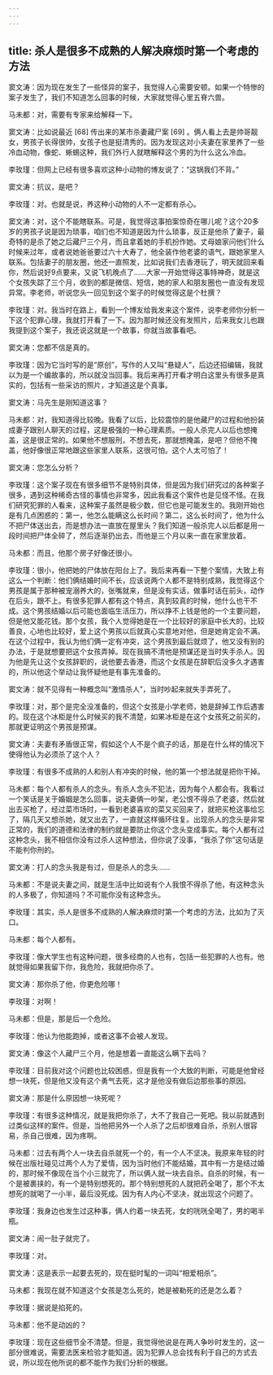 ```yaml
---
---
---
```

title: 杀人是很多不成熟的人解决麻烦时第一个考虑的方法
---




窦文涛：因为现在发生了一些怪异的案子，我觉得人心需要安顿。如果一个特惨的案子发生了，我们不知道怎么回事的时候，大家就觉得心里五脊六兽。

马未都：对，需要有专家来给解释一下。

窦文涛：比如说最近 [68] 传出来的某市杀妻藏尸案 [69] 。俩人看上去是帅哥靓女，男孩子长得很帅，女孩子也是挺清秀的。因为发现这对小夫妻在家里养了一些冷血动物，像蛇、蜥蜴这种，我们外行人就瞎解释这个男的为什么这么冷血。

李玫瑾：但网上已经有很多喜欢这种小动物的博友说了：“这锅我们不背。”

窦文涛：抗议，是吧？

李玫瑾：对。也就是说，养这种小动物的人不一定都有杀心。

窦文涛：对，这个不能瞎联系。可是，我觉得这事拍案惊奇在哪儿呢？这个20多岁的男孩子说是因为琐事，咱们也不知道是因为什么琐事，反正是他杀了妻子，最奇特的是杀了她之后藏尸三个月，而且拿着她的手机扮作她。丈母娘家问他们什么时候来过年，或者说她爸爸要过六十大寿了，他全装作他老婆的语气，跟她家里人联系。包括妻子的朋友圈，他还一直照发，比如说我们去香港玩了，明天就回来看你，然后说好9点要来，又说飞机晚点了……大家一开始觉得这事特神奇，就是这个女孩失踪了三个月，收到的都是微信、短信，她的家人和朋友圈也一直没有发现异常。李老师，听说您头一回见到这个案子的时候觉得这是个杜撰？

李玫瑾：对。我当时在路上，看到一个博友给我发来这个案件，说李老师你分析一下这个犯罪心理，我就打开看了一下。因为那时候还没有发照片，后来我女儿也跟我提到这个案子，我还说这就是一个故事，你就当故事看吧。

窦文涛：您都不信是真的。

李玫瑾：因为它当时写的是“原创”，写作的人又叫“悬疑人”，后边还招编辑，我就以为是一个编故事的，所以就没当回事。我后来再打开看才明白这里头有很多是真实的，包括有一些采访的照片，才知道这是个真事。

窦文涛：马先生是刚知道这事？

马未都：对，我知道得比较晚。我看了以后，比较震惊的是他藏尸的过程和他扮装成妻子跟别人聊天的过程，这是极强的一种心理素质。一般人杀完人以后也想掩盖，这是很正常的。如果他不想服刑，不想去死，那就想掩盖，是吧？但他不掩盖，他好像很正常地跟这些家里人联系，这很可怕。这个人太可怕了！

窦文涛：您怎么分析？

李玫瑾：这个案子现在有很多细节不是特别具体，但是因为我们研究过的各种案子很多，遇到这种稀奇古怪的事情也非常多，因此我看这个案件也是见怪不怪。在我们研究犯罪的人看来，这种案子虽然是极少数，但它也是可能发生的。我刚开始也是有几点困惑的：第一，他怎么能瞒这么长时间？第二，这么长时间了，他为什么不把尸体送出去，而是想办法一直放在屋里头？我们知道一般杀完人以后都是用一段时间把尸体全碎了，然后逐渐扔出去，而他是三个月以来一直在家里放着。

马未都：而且，他那个房子好像还很小。

李玫瑾：很小，他把她的尸体放在阳台上了。我后来再看一下整个案情，大致上有这么一个判断：他们俩结婚时间不长，应该说两个人都不是特别成熟，我觉得这个男孩是属于那种被宠溺养大的，张嘴就来，但是没有实话，做事时话在前头，动作在后头，跟不上。有很多犯罪人都有这个特点，真到较真的时候，他什么也干不成。这个男孩结婚以后可能也面临生活压力，所以挣不上钱是他的一个主要问题，但是他又能花钱。那个女孩，我个人觉得她是在一个比较好的家庭中长大的，比较善良，心地也比较好，爱上这个男孩以后就真心实意地对他，但是她肯定会不满。在这个过程中，我认为他们俩一定有冲突，这个男孩到最后就烦了，他又没有别的办法，于是就想要把这个女孩弄掉。现在我搞不清他是预谋还是当时失手杀人。因为他是先让这个女孩辞职的，说他要去香港，而这个女孩是在辞职后没多久才遇害的，所以他这个举动让我怀疑他是有事先准备的。

窦文涛：就不见得有一种概念叫“激情杀人”，当时吵起来就失手弄死了。

李玫瑾：对，那个是完全没准备的，但这个女孩是小学老师，她是辞掉工作后遇害的。现在这个冰柜是什么时候买的我不清楚，如果冰柜是在这个女孩死之前买的，那就更证明这个男孩是预谋。

窦文涛：夫妻有矛盾很正常，假如这个人不是个疯子的话，那是在什么样的情况下使得他认为必须杀了这个人？

李玫瑾：有很多不成熟的人和别人有冲突的时候，他的第一个想法就是把你干掉。

马未都：每个人都有杀人的念头。有杀人念头不犯法，因为每个人都会有。我看过一个笑话是关于婚姻是怎么回事，说夫妻俩一吵架，老公恨不得杀了老婆，然后就出去买枪了，经过菜市场时，一看到老婆喜欢的菜又买回来了，就把买枪这事给忘了，隔几天又想杀她，就又出去了，一直就这样循环往复。出现杀人的念头是非常正常的，我们的道德和法律的制约就是要防止你这个念头变成事实。每个人都有过这种念头，我不相信你没有过杀人这种想法，但你说了没事，“我杀了你”这句话是不能判你刑的。

窦文涛：打人的念头我是有过，但是杀人的念头……

马未都：不是说夫妻之间，就是生活中比如说有个人我恨不得杀了他，有这种念头的人多极了，你知道吗？不可能你没有这种念头。

李玫瑾：其实，杀人是很多不成熟的人解决麻烦时第一个考虑的方法，比如为了灭口。

马未都：每个人都有。

李玫瑾：像大学生也有这种问题，很多经商的人也有，包括一些犯罪的人也有。他就觉得如果我留下你，我危险，我就把你杀了。

窦文涛：那你杀了他，你更危险哪！

李玫瑾：对啊！

马未都：但是，那是后一个危险。

李玫瑾：他认为他能跑掉，或者这事不会被人发现。

窦文涛：像这个人藏尸三个月，他是想着一直能这么瞒下去吗？

李玫瑾：目前我对这个问题也比较困惑，但是我有一个大致的判断，可能是他曾经想一块死，但是他又没有这个勇气去死，这才是他没有做后边那些事的原因。

窦文涛：那是什么原因想一块死呢？

李玫瑾：有很多这种情况，就是我把你杀了，大不了我自己一死吧。我以前就遇到过类似这样的案件。但是，当他把另外一个人杀了之后却很难自杀，杀别人很容易，杀自己很难，因为疼啊。

马未都：过去有两个人一块去自杀就死一个的，有一个人不坚决。我原来年轻的时候在出版社碰见过两个人为了爱情，因为当时他们不能结婚，其中有一方是结过婚的，那时候不像现在当个小三就完了，所以俩人就一块去自杀。自杀的时候，有一个是被裹挟的，有一个是特别想死的。那个特别想死的人就把药全喝了，那个不太想死的就喝了一小半，最后没死成。因为有人内心不坚决，就出现这个问题了。

李玫瑾：我身边也发生过这种事，俩人约着一块去死，女的咣咣全喝了，男的喝半瓶。

窦文涛：闹一肚子就完了。

李玫瑾：对。

窦文涛：这是表示一起要去死的，现在挺时髦的一词叫“相爱相杀”。

马未都：我现在就不知道这个女孩是怎么死的，她是被勒死的还是怎么着？

李玫瑾：据说是掐死的。

马未都：他不是动凶的？

李玫瑾：现在这些细节全不清楚。但是，我觉得他说是在两人争吵时发生的，这一部分很难说，需要法医来检验才能知道。因为犯罪人总会找有利于自己的方式去说，所以现在他所说的都不能作为我们分析的根据。